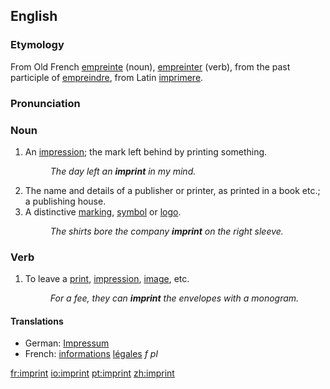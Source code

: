 ==English==
===Etymology===
From Old French [[empreinte]] (noun), [[empreinter]] (verb), from the past participle of [[empreindre]], from Latin [[imprimere]].

===Pronunciation===
{{IPA|/ˈɪmprɪnt/}}
 
===Noun===
{{en-noun}}

#An [[impression]]; the mark left behind by printing something.
#:''The day left an '''imprint''' in my mind.''
# The name and details of a publisher or printer, as printed in a book etc.; a publishing house.
#A distinctive [[marking]], [[symbol]] or [[logo]].
#:''The shirts bore the company '''imprint''' on the right sleeve.''

===Verb===
{{en-verb}}

#To leave a [[print]], [[impression]], [[image]], etc.
#:''For a fee, they can '''imprint''' the envelopes with a monogram.''

====Translations====

*German: [[Impressum]] {{n}}
*French: [[information]]s [[légal]]es ''f pl''

[[fr:imprint]]
[[io:imprint]]
[[pt:imprint]]
[[zh:imprint]]